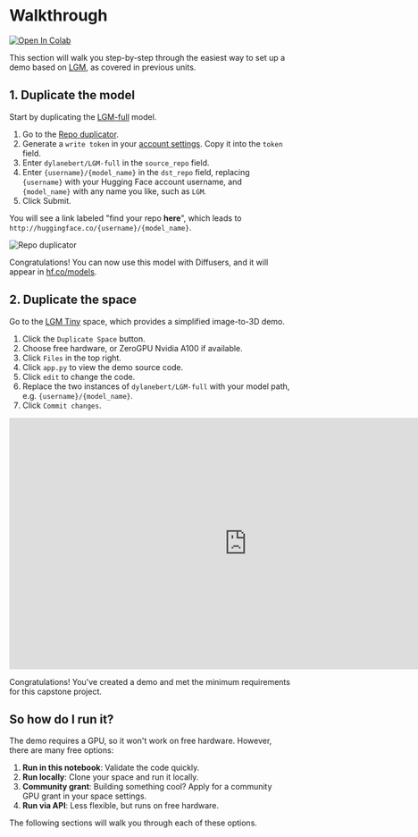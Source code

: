 # Walkthrough

[![Open In Colab](https://colab.research.google.com/assets/colab-badge.svg)](https://githubtocolab.com/dylanebert/ml-for-3d-course-notebooks/blob/main/capstone.ipynb)

This section will walk you step-by-step through the easiest way to set up a demo based on [LGM](https://huggingface.co/spaces/ashawkey/LGM), as covered in previous units.

## 1. Duplicate the model

Start by duplicating the [LGM-full](https://huggingface.co/dylanebert/LGM-full) model.

1. Go to the [Repo duplicator](https://huggingface.co/spaces/huggingface-projects/repo_duplicator).
2. Generate a `write token` in your [account settings](https://hf.co/settings/tokens). Copy it into the `token` field.
3. Enter `dylanebert/LGM-full` in the `source_repo` field.
4. Enter `{username}/{model_name}` in the `dst_repo` field, replacing `{username}` with your Hugging Face account username, and `{model_name}` with any name you like, such as `LGM`.
5. Click Submit.

You will see a link labeled "find your repo **here**", which leads to `http://huggingface.co/{username}/{model_name}`.

![Repo duplicator](https://huggingface.co/datasets/dylanebert/ml-for-3d-course/resolve/main/duplicate.png)

Congratulations! You can now use this model with Diffusers, and it will appear in [hf.co/models](https://huggingface.co/models?pipeline_tag=image-to-3d&sort=trending).

## 2. Duplicate the space

Go to the [LGM Tiny](https://huggingface.co/spaces/dylanebert/LGM-tiny) space, which provides a simplified image-to-3D demo.

1. Click the `Duplicate Space` button.
2. Choose free hardware, or ZeroGPU Nvidia A100 if available.
3. Click `Files` in the top right.
4. Click `app.py` to view the demo source code.
5. Click `edit` to change the code.
6. Replace the two instances of `dylanebert/LGM-full` with your model path, e.g. `{username}/{model_name}`.
7. Click `Commit changes`.

<iframe src="https://dylanebert-LGM-tiny.hf.space" frameborder="0" width="850" height="450"></iframe>

Congratulations! You've created a demo and met the minimum requirements for this capstone project.

## So how do I run it?

The demo requires a GPU, so it won't work on free hardware. However, there are many free options:

1. **Run in this notebook**: Validate the code quickly.
2. **Run locally**: Clone your space and run it locally.
3. **Community grant**: Building something cool? Apply for a community GPU grant in your space settings.
4. **Run via API**: Less flexible, but runs on free hardware.

The following sections will walk you through each of these options.
